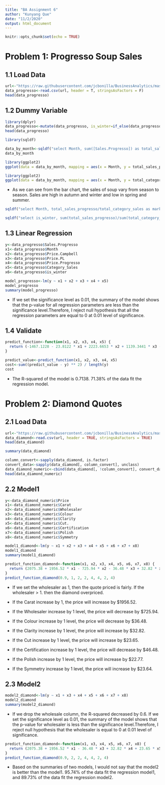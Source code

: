 ```yaml
---
title: "BA Assignment 6"
author: "Kunyang Que"
date: "11/2/2020"
output: html_document
---
```


```r
knitr::opts_chunk$set(echo = TRUE)
```

# Problem 1: Progresso Soup Sales

## 1.1 Load Data

```r
url<-"https://raw.githubusercontent.com/jcbonilla/BusinessAnalytics/master/BAData/Progresso_Soup.csv"
data_progresso<-read.csv(url, header = T, stringsAsFactors = F)
head(data_progresso)
```

## 1.2 Dummy Variable

```r
library(dplyr)
data_progresso<-mutate(data_progresso, is_winter=if_else(data_progresso$Month >= 10 | data_progresso$Month <= 2, 1 ,0))
head(data_progresso)
```

```r
library(sqldf)

data_by_month<-sqldf("select Month, sum([Sales.Progresso]) as total_sales_progresso, sum([Category_Sales]) as total_category_sales, is_winter from data_progresso group by Month")
data_by_month
```

```r
library(ggplot2)
ggplot(data = data_by_month, mapping = aes(x = Month, y = total_sales_progresso)) + geom_bar(stat = "identity", width = 0.5)
```

```r
library(ggplot2)
ggplot(data = data_by_month, mapping = aes(x = Month, y = total_category_sales)) + geom_bar(stat = "identity", width = 0.5)
```

* As we can see from the bar chart, the sales of soup vary from season to season. Sales are high in autumn and winter and low in spring and summer.

```r
sqldf("select Month, total_sales_progresso/total_category_sales as market_share, is_winter from data_by_month")
```

```r
sqldf("select is_winter, sum(total_sales_progresso)/sum(total_category_sales) as market_share from data_by_month group by is_winter")
```

## 1.3 Linear Regression

```r
y<-data_progresso$Sales.Progresso
x1<-data_progresso$Month
x2<-data_progresso$Price.Campbell
x3<-data_progresso$Price.PL
x4<-data_progresso$Price.Progresso
x5<-data_progresso$Category_Sales
x6<-data_progresso$is_winter

model_progresso<-lm(y ~ x1 + x2 + x3 + x4 + x5)
model_progresso
summary(model_progresso)
```

* If we set the significance level as 0.01, the summary of the model shows that the p-value for all regression parameters are less than the significance level.Therefore, I reject null hypothesis that all the regression parameters are equal to 0 at 0.01 level of significance.

## 1.4 Validate

```r
predict_function<-function(x1, x2, x3, x4, x5) {
  return (-1467.1228 - 23.8122 * x1 + 2223.6653 * x2 + 1139.3441 * x3 - 1942.8330 * x4 + 0.3134 * x5)
}

predict_value<-predict_function(x1, x2, x3, x4, x5)
cost<-sum((predict_value - y) ** 2) / length(y)
cost
```

* The R-squared of the model is 0.7138. 71.38% of the data fit the regression model.

# Problem 2: Diamond Quotes

## 2.1 Load Data

```r
url<-"https://raw.githubusercontent.com/jcbonilla/BusinessAnalytics/master/BAData/Diamonds.csv"
data_diamond<-read.csv(url, header = TRUE, stringsAsFactors = TRUE)
head(data_diamond)
```

```r
summary(data_diamond)
```

```r
column_convert<-sapply(data_diamond, is.factor)
convert_data<-sapply(data_diamond[, column_convert], unclass)
data_diamond_numeric<-cbind(data_diamond[, !column_convert], convert_data)
head(data_diamond_numeric)
```

## 2.2 Model1

```r
y<-data_diamond_numeric$Price
x1<-data_diamond_numeric$Carat
x2<-data_diamond_numeric$Wholesaler
x3<-data_diamond_numeric$Colour
x4<-data_diamond_numeric$Clarity
x5<-data_diamond_numeric$Cut.
x6<-data_diamond_numeric$Certification
x7<-data_diamond_numeric$Polish
x8<-data_diamond_numeric$Symmetry

model1_diamond<-lm(y ~ x1 + x2 + x3 + x4 + x5 + x6 + x7 + x8)
model1_diamond
summary(model1_diamond)
```

```r
predict_function_diamond<-function(x1, x2, x3, x4, x5, x6, x7, x8) {
  return (2075.38 + 1956.52 * x1 - 725.94 * x2 - 36.48 * x3 + 32.82 * x4 + 23.65 * x5 - 46.48 * x6 +  22.77 * x7 + 23.64 * x8)
}
predict_function_diamond(0.9, 1, 2, 2, 4, 4, 2, 4)
```

* If we set the wholesaler as 1, then the quote priced is fairly. If the wholesaler > 1. then the diamond overpriced.

* If the Carat increase by 1, the price will increase by $1956.52.
* If the Wholesaler increase by 1 level, the price will decrease by $725.94.
* If the Colour increase by 1 level, the price will decrease by $36.48.
* If the Clarity increase by 1 level, the price will increase by $32.82.
* If the Cut increase by 1 level, the price will increase by $23.65.
* If the Certification increase by 1 level, the price will decrease by $46.48.
* If the Polish increase by 1 level, the price will increase by $22.77.
* If the Symmetry increase by 1 level, the price will increase by $23.64.

## 2.3 Model2

```r
model2_diamond<-lm(y ~ x1 + x3 + x4 + x5 + x6 + x7 + x8)
model2_diamond
summary(model2_diamond)
```

* If we drop the wholesale column, the R-squared decreased by 0.6. If we set the significance level as 0.01, the summary of the model shows that the p-value for wholesaler is less than the significance level.Therefore, I reject null hypothesis that the wholesaler is equal to 0 at 0.01 level of significance.

```r
predict_function_diamond<-function(x1, x3, x4, x5, x6, x7, x8) {
  return (2075.38 + 1956.52 * x1 - 36.48 * x3 + 32.82 * x4 + 23.65 * x5 - 46.48 * x6 +  22.77 * x7 + 23.64 * x8)
}
predict_function_diamond(0.9, 2, 2, 4, 4, 2, 4)
```
* Based on the summaries of two models, I would not say that the model2 is better than the model1. 95.74% of the data fit the regression model1, and 89.73% of the data fit the regression model2.


